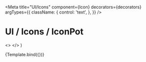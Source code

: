 

<Meta
  title="UI/Icons"
  component={Icon}
  decorators={decorators}
  argTypes={{
    className: {
      control: 'text',
    },
  }}
/>

# UI / Icons / IconPot

  <>
    <Icon className={className} />
    <Icon className="icon-medium cursor-pointer hover:bg-selected" />
    <Icon className="icon-white bg-red" />
  </>
)

<Canvas withToolbar>
  <Story name="Pot">{Template.bind({})}</Story>
</Canvas>

<ArgsTable story="Pot" />
